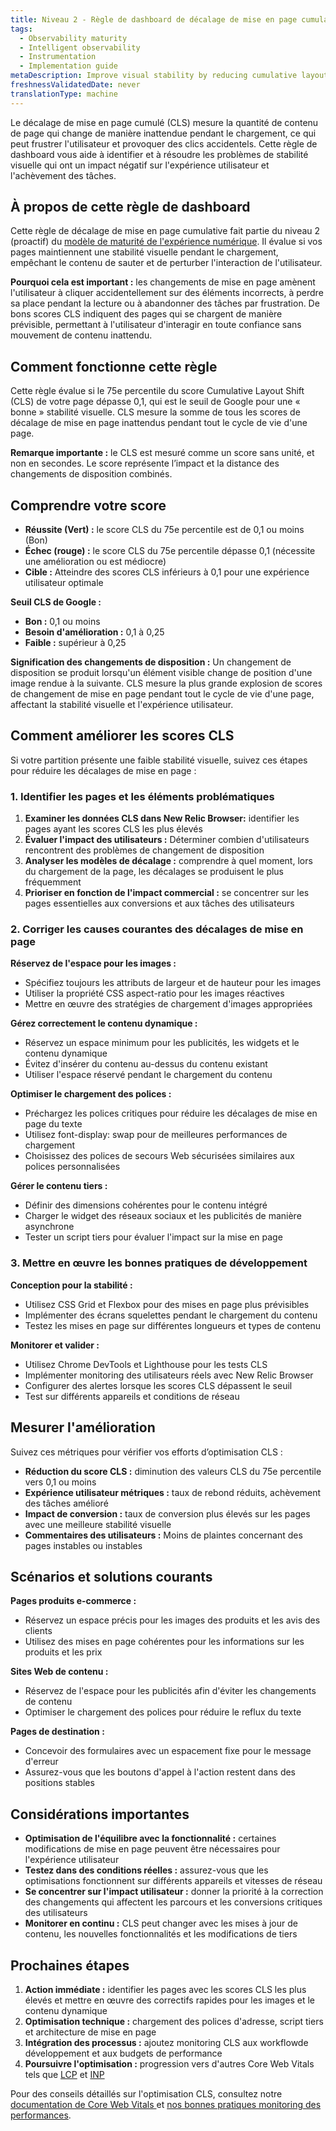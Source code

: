 ```yaml
---
title: Niveau 2 - Règle de dashboard de décalage de mise en page cumulatif des Core web vitals
tags:
  - Observability maturity
  - Intelligent observability
  - Instrumentation
  - Implementation guide
metaDescription: Improve visual stability by reducing cumulative layout shift to prevent user frustration and accidental clicks
freshnessValidatedDate: never
translationType: machine
---
```


Le décalage de mise en page cumulé (CLS) mesure la quantité de contenu de page qui change de manière inattendue pendant le chargement, ce qui peut frustrer l&apos;utilisateur et provoquer des clics accidentels. Cette règle de dashboard vous aide à identifier et à résoudre les problèmes de stabilité visuelle qui ont un impact négatif sur l&apos;expérience utilisateur et l&apos;achèvement des tâches.

## À propos de cette règle de dashboard

Cette règle de décalage de mise en page cumulative fait partie du niveau 2 (proactif) du [modèle de maturité de l&apos;expérience numérique](/docs/new-relic-solutions/observability-maturity/digital-experience/introduction). Il évalue si vos pages maintiennent une stabilité visuelle pendant le chargement, empêchant le contenu de sauter et de perturber l&apos;interaction de l&apos;utilisateur.

**Pourquoi cela est important :** les changements de mise en page amènent l&apos;utilisateur à cliquer accidentellement sur des éléments incorrects, à perdre sa place pendant la lecture ou à abandonner des tâches par frustration. De bons scores CLS indiquent des pages qui se chargent de manière prévisible, permettant à l&apos;utilisateur d&apos;interagir en toute confiance sans mouvement de contenu inattendu.

## Comment fonctionne cette règle

Cette règle évalue si le 75e percentile du score Cumulative Layout Shift (CLS) de votre page dépasse 0,1, qui est le seuil de Google pour une « bonne » stabilité visuelle. CLS mesure la somme de tous les scores de décalage de mise en page inattendus pendant tout le cycle de vie d&apos;une page.

**Remarque importante :** le CLS est mesuré comme un score sans unité, et non en secondes. Le score représente l’impact et la distance des changements de disposition combinés.

## Comprendre votre score

* **Réussite (Vert) :** le score CLS du 75e percentile est de 0,1 ou moins (Bon)
* **Échec (rouge) :** le score CLS du 75e percentile dépasse 0,1 (nécessite une amélioration ou est médiocre)
* **Cible :** Atteindre des scores CLS inférieurs à 0,1 pour une expérience utilisateur optimale

**Seuil CLS de Google :**

* **Bon :** 0,1 ou moins
* **Besoin d&apos;amélioration :** 0,1 à 0,25
* **Faible :** supérieur à 0,25

**Signification des changements de disposition :** Un changement de disposition se produit lorsqu&apos;un élément visible change de position d&apos;une image rendue à la suivante. CLS mesure la plus grande explosion de scores de changement de mise en page pendant tout le cycle de vie d&apos;une page, affectant la stabilité visuelle et l&apos;expérience utilisateur.

## Comment améliorer les scores CLS

Si votre partition présente une faible stabilité visuelle, suivez ces étapes pour réduire les décalages de mise en page :

### 1. Identifier les pages et les éléments problématiques

1. **Examiner les données CLS dans New Relic Browser:** identifier les pages ayant les scores CLS les plus élevés
2. **Évaluer l&apos;impact des utilisateurs :** Déterminer combien d&apos;utilisateurs rencontrent des problèmes de changement de disposition
3. **Analyser les modèles de décalage :** comprendre à quel moment, lors du chargement de la page, les décalages se produisent le plus fréquemment
4. **Prioriser en fonction de l&apos;impact commercial :** se concentrer sur les pages essentielles aux conversions et aux tâches des utilisateurs

### 2. Corriger les causes courantes des décalages de mise en page

**Réservez de l&apos;espace pour les images :**

* Spécifiez toujours les attributs de largeur et de hauteur pour les images
* Utiliser la propriété CSS aspect-ratio pour les images réactives
* Mettre en œuvre des stratégies de chargement d&apos;images appropriées

**Gérez correctement le contenu dynamique :**

* Réservez un espace minimum pour les publicités, les widgets et le contenu dynamique
* Évitez d&apos;insérer du contenu au-dessus du contenu existant
* Utiliser l&apos;espace réservé pendant le chargement du contenu

**Optimiser le chargement des polices :**

* Préchargez les polices critiques pour réduire les décalages de mise en page du texte
* Utilisez font-display: swap pour de meilleures performances de chargement
* Choisissez des polices de secours Web sécurisées similaires aux polices personnalisées

**Gérer le contenu tiers :**

* Définir des dimensions cohérentes pour le contenu intégré
* Charger le widget des réseaux sociaux et les publicités de manière asynchrone
* Tester un script tiers pour évaluer l&apos;impact sur la mise en page

### 3. Mettre en œuvre les bonnes pratiques de développement

**Conception pour la stabilité :**

* Utilisez CSS Grid et Flexbox pour des mises en page plus prévisibles
* Implémenter des écrans squelettes pendant le chargement du contenu
* Testez les mises en page sur différentes longueurs et types de contenu

**Monitorer et valider :**

* Utilisez Chrome DevTools et Lighthouse pour les tests CLS
* Implémenter monitoring des utilisateurs réels avec New Relic Browser
* Configurer des alertes lorsque les scores CLS dépassent le seuil
* Test sur différents appareils et conditions de réseau

## Mesurer l&apos;amélioration

Suivez ces métriques pour vérifier vos efforts d’optimisation CLS :

* **Réduction du score CLS :** diminution des valeurs CLS du 75e percentile vers 0,1 ou moins
* **Expérience utilisateur métriques :** taux de rebond réduits, achèvement des tâches amélioré
* **Impact de conversion :** taux de conversion plus élevés sur les pages avec une meilleure stabilité visuelle
* **Commentaires des utilisateurs :** Moins de plaintes concernant des pages instables ou instables

## Scénarios et solutions courants

**Pages produits e-commerce :**

* Réservez un espace précis pour les images des produits et les avis des clients
* Utilisez des mises en page cohérentes pour les informations sur les produits et les prix

**Sites Web de contenu :**

* Réservez de l&apos;espace pour les publicités afin d&apos;éviter les changements de contenu
* Optimiser le chargement des polices pour réduire le reflux du texte

**Pages de destination :**

* Concevoir des formulaires avec un espacement fixe pour le message d&apos;erreur
* Assurez-vous que les boutons d&apos;appel à l&apos;action restent dans des positions stables

## Considérations importantes

* **Optimisation de l&apos;équilibre avec la fonctionnalité :** certaines modifications de mise en page peuvent être nécessaires pour l&apos;expérience utilisateur
* **Testez dans des conditions réelles :** assurez-vous que les optimisations fonctionnent sur différents appareils et vitesses de réseau
* **Se concentrer sur l&apos;impact utilisateur :** donner la priorité à la correction des changements qui affectent les parcours et les conversions critiques des utilisateurs
* **Monitorer en continu :** CLS peut changer avec les mises à jour de contenu, les nouvelles fonctionnalités et les modifications de tiers

## Prochaines étapes

1. **Action immédiate :** identifier les pages avec les scores CLS les plus élevés et mettre en œuvre des correctifs rapides pour les images et le contenu dynamique
2. **Optimisation technique :** chargement des polices d&apos;adresse, script tiers et architecture de mise en page
3. **Intégration des processus :** ajoutez monitoring CLS aux workflowde développement et aux budgets de performance
4. **Poursuivre l&apos;optimisation :** progression vers d&apos;autres Core Web Vitals tels que [LCP](/docs/new-relic-solutions/observability-maturity/digital-experience/l2-cwv-lcp) et [INP](/docs/new-relic-solutions/observability-maturity/digital-experience/l2-cwv-inp)

Pour des conseils détaillés sur l&apos;optimisation CLS, consultez notre [documentation de Core Web Vitals ](/docs/browser/new-relic-browser/browser-apis/actiontext/)et [nos bonnes pratiques monitoring des performances](/docs/browser/browser-monitoring/getting-started/introduction-browser-monitoring/).